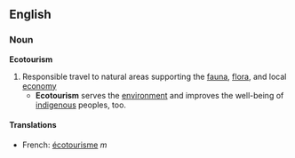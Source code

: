 ==English==
=== Noun ===
'''Ecotourism'''
# Responsible travel to natural areas supporting the [[fauna]], [[flora]], and local [[economy]]
#* '''Ecotourism''' serves the [[environment]] and improves the well-being of [[indigenous]] peoples, too.

====Translations====
*French: [[écotourisme]] ''m''